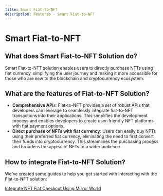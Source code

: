 ```yaml
---
title: Smart Fiat-to-NFT
description: Features - Smart Fiat-to-NFT
---
```


# Smart Fiat-to-NFT

## What does Smart Fiat-to-NFT Solution do?

Smart Fiat-to-NFT solution enables users to directly purchase NFTs using fiat currency, simplifying the user journey and making it more accessible for those who are new to the blockchain and cryptocurrency ecosystem.

## What are the features of Fiat-to-NFT Solution?

- **Comprehensive API**s: Fiat-to-NFT provides a set of robust APIs that developers can leverage to seamlessly integrate fiat-to-NFT transactions into their applications. This simplifies the development process and enables developers to create user-friendly NFT platforms with fiat payment options.
- **Direct purchase of NFTs with fiat currency**: Users can easily buy NFTs using their preferred fiat currency, eliminating the need to first convert their funds into cryptocurrency. This streamlines the purchasing process and broadens the appeal of NFTs to a wider audience.

## How to integrate Fiat-to-NFT Solution?
We've created some guides to help you get started with interacting with the Fiat-to-NFT solution:

[Integrate NFT Fiat Checkout Using Mirror World](/guides/integrate-nft-fiat-checkout-using-mirror-world)
